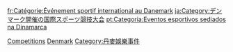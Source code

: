 [[Category:丹麥體育|Competitions]]
[[Category:各國體育競賽|Denmark]]
[[Category:丹麥娛樂事件|Category:丹麥娛樂事件]]

[[fr:Catégorie:Événement_sportif_international_au_Danemark|fr:Catégorie:Événement sportif international au Danemark]]
[[ja:Category:デンマーク開催の国際スポーツ競技大会|ja:Category:デンマーク開催の国際スポーツ競技大会]]
[[pt:Categoria:Eventos_esportivos_sediados_na_Dinamarca|pt:Categoria:Eventos esportivos sediados na Dinamarca]]